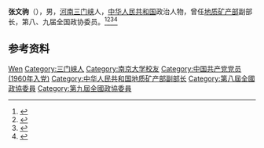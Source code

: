 '''张文驹'''（{{bd|1933年|10月|}}），男，[[河南|河南]][[三门峡|三门峡]]人，[[中华人民共和国|中华人民共和国]]政治人物，曾任[[中华人民共和国地质矿产部|地质矿产部]]副部长，第八、九届全国政协委员。<ref>{{Cite book|title=历届全国政协委员人名辞典|author=|publisher=中国国际广播出版社|year=1996|isbn=9787507813746|location=北京|pages=286}}</ref><ref>{{Cite book|title=中华人民共和国职官志|author=何虎生, 李耀东, 向常福主编|publisher=中国社会出版社|year=2003|isbn=9787800883934|location=北京|pages=}}</ref><ref>{{Cite web|title=原地质矿产部张文驹副部长做客自然资源经济大讲堂|url=http://www.canre.org.cn/info/1020/85221.htm|accessdate=2020-12-15|work=中国自然资源经济网}}</ref><ref>{{cite book|title=中囯人名大辞典·现任党政军领导人物卷|author=廖盖隆等编|year=1990|publisher=上海辞书出版社|location=上海|page=}}</ref>

== 参考资料 ==
{{reflist}}

{{中国人物小作品}}

{{Authority control}}
{{DEFAULTSORT:Zhang张}}
[[Category:张姓|Wen]]
[[Category:三门峡人|Category:三门峡人]]
[[Category:南京大学校友|Category:南京大学校友]]
[[Category:中国共产党党员_(1960年入党)|Category:中国共产党党员 (1960年入党)]]
[[Category:中华人民共和国地质矿产部副部长|Category:中华人民共和国地质矿产部副部长]]
[[Category:第八屆全國政協委員|Category:第八屆全國政協委員]]
[[Category:第九屆全國政協委員|Category:第九屆全國政協委員]]
